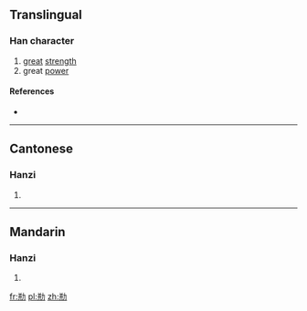 ==Translingual==

===Han character===
{{Han char|rn=19|rad=力|as=06|sn=8|four=|canj=TTKS|ids=⿰并力}}

# [[great]] [[strength]]
# great [[power]]

====References====
* {{Han ref|kx=0147.150|hdz=10370.050|uh=3519|ud=13593}}

----

==Cantonese==

===Hanzi===
{{yue-hanzi|jyut=[[ping1]]|y=ping1}}

# {{defn|lang=yue|sort=力06}}

----

==Mandarin==

===Hanzi===
{{cmn-hanzi|pin=[[bēng]] ([[beng1]]), [[bǎng]] ([[bang3]]), [[péng]] ([[peng2]])|wg=peng<sup>1</sup>, pang<sup>3</sup>, p'eng<sup>2</sup>}}

# {{defn|lang=cmn|sort=力06}}

[[fr:㔙]]
[[pl:㔙]]
[[zh:㔙]]